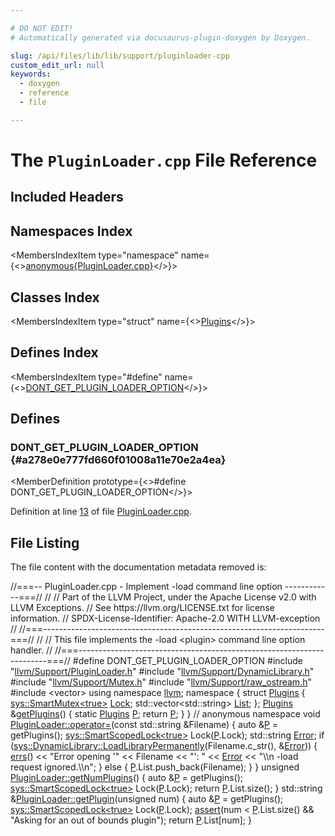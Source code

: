 ```yaml
---

# DO NOT EDIT!
# Automatically generated via docusaurus-plugin-doxygen by Doxygen.

slug: /api/files/lib/lib/support/pluginloader-cpp
custom_edit_url: null
keywords:
  - doxygen
  - reference
  - file

---
```





# The `PluginLoader.cpp` File Reference

<DoxygenPage pluginConfig={pluginConfig}>



## Included Headers

<IncludesList>
<IncludesListItem
  filePath="llvm/Support/PluginLoader.h"
  permalink="/docs/api/files/include/include/llvm/include/llvm/support/pluginloader-h"
  isLocal="true" />
<IncludesListItem
  filePath="llvm/Support/DynamicLibrary.h"
  permalink="/docs/api/files/include/include/llvm/include/llvm/support/dynamiclibrary-h"
  isLocal="true" />
<IncludesListItem
  filePath="llvm/Support/Mutex.h"
  permalink="/docs/api/files/include/include/llvm/include/llvm/support/mutex-h"
  isLocal="true" />
<IncludesListItem
  filePath="llvm/Support/raw_ostream.h"
  permalink="/docs/api/files/include/include/llvm/include/llvm/support/raw-ostream-h"
  isLocal="true" />
<IncludesListItem
  filePath="vector"
  permalink=""
  isLocal="false" />
</IncludesList>

## Namespaces Index

<MembersIndex>

<MembersIndexItem
  type="namespace"
  name={<><a href="/docs/api/namespaces/anonymous-pluginloader-cpp-">anonymous&#123;PluginLoader.cpp&#125;</a></>}>
</MembersIndexItem>

</MembersIndex>

## Classes Index

<MembersIndex>

<MembersIndexItem
  type="struct"
  name={<><a href="/docs/api/structs/anonymous-namespace-pluginloader-cpp-/plugins">Plugins</a></>}>
</MembersIndexItem>

</MembersIndex>

## Defines Index

<MembersIndex>

<MembersIndexItem
  type="#define"
  name={<><a href="#a278e0e777fd660f01008a11e70e2a4ea">DONT&#95;GET&#95;PLUGIN&#95;LOADER&#95;OPTION</a></>}>
</MembersIndexItem>

</MembersIndex>


<SectionDefinition>

## Defines

### DONT&#95;GET&#95;PLUGIN&#95;LOADER&#95;OPTION {#a278e0e777fd660f01008a11e70e2a4ea}

<MemberDefinition
  prototype={<>#define DONT&#95;GET&#95;PLUGIN&#95;LOADER&#95;OPTION</>}>

Definition at line <a href="#l00013">13</a> of file <a href="/docs/api/files/lib/lib/support/pluginloader-cpp">PluginLoader.cpp</a>.
</MemberDefinition>

</SectionDefinition>

## File Listing

The file content with the documentation metadata removed is:

<ProgramListing>

<Link id="l00001" /><CodeLine lineNumber="1"><Highlight kind="comment">//===-- PluginLoader.cpp - Implement -load command line option ------------===//</Highlight><Highlight kind="normal"></Highlight></CodeLine>
<Link id="l00002" /><CodeLine lineNumber="2"><Highlight kind="normal"></Highlight><Highlight kind="comment">//</Highlight><Highlight kind="normal"></Highlight></CodeLine>
<Link id="l00003" /><CodeLine lineNumber="3"><Highlight kind="normal"></Highlight><Highlight kind="comment">// Part of the LLVM Project, under the Apache License v2.0 with LLVM Exceptions.</Highlight><Highlight kind="normal"></Highlight></CodeLine>
<Link id="l00004" /><CodeLine lineNumber="4"><Highlight kind="normal"></Highlight><Highlight kind="comment">// See https://llvm.org/LICENSE.txt for license information.</Highlight><Highlight kind="normal"></Highlight></CodeLine>
<Link id="l00005" /><CodeLine lineNumber="5"><Highlight kind="normal"></Highlight><Highlight kind="comment">// SPDX-License-Identifier: Apache-2.0 WITH LLVM-exception</Highlight><Highlight kind="normal"></Highlight></CodeLine>
<Link id="l00006" /><CodeLine lineNumber="6"><Highlight kind="normal"></Highlight><Highlight kind="comment">//</Highlight><Highlight kind="normal"></Highlight></CodeLine>
<Link id="l00007" /><CodeLine lineNumber="7"><Highlight kind="normal"></Highlight><Highlight kind="comment">//===----------------------------------------------------------------------===//</Highlight><Highlight kind="normal"></Highlight></CodeLine>
<Link id="l00008" /><CodeLine lineNumber="8"><Highlight kind="normal"></Highlight><Highlight kind="comment">//</Highlight><Highlight kind="normal"></Highlight></CodeLine>
<Link id="l00009" /><CodeLine lineNumber="9"><Highlight kind="normal"></Highlight><Highlight kind="comment">// This file implements the -load &lt;plugin&gt; command line option handler.</Highlight><Highlight kind="normal"></Highlight></CodeLine>
<Link id="l00010" /><CodeLine lineNumber="10"><Highlight kind="normal"></Highlight><Highlight kind="comment">//</Highlight><Highlight kind="normal"></Highlight></CodeLine>
<Link id="l00011" /><CodeLine lineNumber="11"><Highlight kind="normal"></Highlight><Highlight kind="comment">//===----------------------------------------------------------------------===//</Highlight><Highlight kind="normal"></Highlight></CodeLine>
<Link id="l00012" /><CodeLine lineNumber="12"><Highlight kind="normal"></Highlight></CodeLine>
<Link id="l00013" /><CodeLine lineNumber="13" lineLink="#a278e0e777fd660f01008a11e70e2a4ea"><Highlight kind="normal"></Highlight><Highlight kind="preprocessor">#define DONT&#95;GET&#95;PLUGIN&#95;LOADER&#95;OPTION</Highlight><Highlight kind="normal"></Highlight></CodeLine>
<Link id="l00014" /><CodeLine lineNumber="14"><Highlight kind="normal"></Highlight><Highlight kind="preprocessor">#include &quot;<a href="/docs/api/files/include/include/llvm/include/llvm/support/pluginloader-h">llvm/Support/PluginLoader.h</a>&quot;</Highlight><Highlight kind="normal"></Highlight></CodeLine>
<Link id="l00015" /><CodeLine lineNumber="15"><Highlight kind="normal"></Highlight><Highlight kind="preprocessor">#include &quot;<a href="/docs/api/files/include/include/llvm/include/llvm/support/dynamiclibrary-h">llvm/Support/DynamicLibrary.h</a>&quot;</Highlight><Highlight kind="normal"></Highlight></CodeLine>
<Link id="l00016" /><CodeLine lineNumber="16"><Highlight kind="normal"></Highlight><Highlight kind="preprocessor">#include &quot;<a href="/docs/api/files/include/include/llvm/include/llvm/support/mutex-h">llvm/Support/Mutex.h</a>&quot;</Highlight><Highlight kind="normal"></Highlight></CodeLine>
<Link id="l00017" /><CodeLine lineNumber="17"><Highlight kind="normal"></Highlight><Highlight kind="preprocessor">#include &quot;<a href="/docs/api/files/include/include/llvm/include/llvm/support/raw-ostream-h">llvm/Support/raw&#95;ostream.h</a>&quot;</Highlight><Highlight kind="normal"></Highlight></CodeLine>
<Link id="l00018" /><CodeLine lineNumber="18"><Highlight kind="normal"></Highlight><Highlight kind="preprocessor">#include &lt;vector&gt;</Highlight><Highlight kind="normal"></Highlight></CodeLine>
<Link id="l00019" /><CodeLine lineNumber="19"><Highlight kind="normal"></Highlight><Highlight kind="keyword">using namespace </Highlight><Highlight kind="normal"><a href="/docs/api/namespaces/llvm">llvm</a>;</Highlight></CodeLine>
<Link id="l00020" /><CodeLine lineNumber="20"><Highlight kind="normal"></Highlight></CodeLine>
<Link id="l00021" /><CodeLine lineNumber="21" lineLink="/docs/api/namespaces/anonymous-pluginloader-cpp-"><Highlight kind="normal"></Highlight><Highlight kind="keyword">namespace </Highlight><Highlight kind="normal">&#123;</Highlight></CodeLine>
<Link id="l00022" /><CodeLine lineNumber="22"><Highlight kind="normal"></Highlight></CodeLine>
<Link id="l00023" /><CodeLine lineNumber="23" lineLink="/docs/api/structs/anonymous-namespace-pluginloader-cpp-/plugins"><Highlight kind="normal"></Highlight><Highlight kind="keyword">struct </Highlight><Highlight kind="normal"><a href="/docs/api/structs/anonymous-namespace-pluginloader-cpp-/plugins">Plugins</a> &#123;</Highlight></CodeLine>
<Link id="l00024" /><CodeLine lineNumber="24" lineLink="/docs/api/structs/anonymous-namespace-pluginloader-cpp-/plugins/#ae359aa1d1f9ef28cac69b691f6e4bfa6"><Highlight kind="normal">  <a href="/docs/api/classes/llvm/sys/smartmutex">sys::SmartMutex&lt;true&gt;</a> <a href="/docs/api/structs/anonymous-namespace-pluginloader-cpp-/plugins/#ae359aa1d1f9ef28cac69b691f6e4bfa6">Lock</a>;</Highlight></CodeLine>
<Link id="l00025" /><CodeLine lineNumber="25" lineLink="/docs/api/structs/anonymous-namespace-pluginloader-cpp-/plugins/#aa27df4f8a421f8442568d12c167d6bd9"><Highlight kind="normal">  std::vector&lt;std::string&gt; <a href="/docs/api/structs/anonymous-namespace-pluginloader-cpp-/plugins/#aa27df4f8a421f8442568d12c167d6bd9">List</a>;</Highlight></CodeLine>
<Link id="l00026" /><CodeLine lineNumber="26"><Highlight kind="normal">&#125;;</Highlight></CodeLine>
<Link id="l00027" /><CodeLine lineNumber="27"><Highlight kind="normal"></Highlight></CodeLine>
<Link id="l00028" /><CodeLine lineNumber="28" lineLink="/docs/api/namespaces/anonymous-pluginloader-cpp-/#a2546ab5b8a5b51274662d66fb73ef68f"><Highlight kind="normal"><a href="/docs/api/structs/anonymous-namespace-pluginloader-cpp-/plugins">Plugins</a> &amp;<a href="/docs/api/namespaces/anonymous-pluginloader-cpp-/#a2546ab5b8a5b51274662d66fb73ef68f">getPlugins</a>() &#123;</Highlight></CodeLine>
<Link id="l00029" /><CodeLine lineNumber="29"><Highlight kind="normal">  </Highlight><Highlight kind="keyword">static</Highlight><Highlight kind="normal"> <a href="/docs/api/structs/anonymous-namespace-pluginloader-cpp-/plugins">Plugins</a> <a href="/docs/api/files/lib/lib/option/option-cpp/#a04665169063c8ca1f2ea96c27fc7c2b2">P</a>;</Highlight></CodeLine>
<Link id="l00030" /><CodeLine lineNumber="30"><Highlight kind="normal">  </Highlight><Highlight kind="keywordflow">return</Highlight><Highlight kind="normal"> <a href="/docs/api/files/lib/lib/option/option-cpp/#a04665169063c8ca1f2ea96c27fc7c2b2">P</a>;</Highlight></CodeLine>
<Link id="l00031" /><CodeLine lineNumber="31"><Highlight kind="normal">&#125;</Highlight></CodeLine>
<Link id="l00032" /><CodeLine lineNumber="32"><Highlight kind="normal"></Highlight></CodeLine>
<Link id="l00033" /><CodeLine lineNumber="33"><Highlight kind="normal">&#125; </Highlight><Highlight kind="comment">// anonymous namespace</Highlight><Highlight kind="normal"></Highlight></CodeLine>
<Link id="l00034" /><CodeLine lineNumber="34"><Highlight kind="normal"></Highlight></CodeLine>
<Link id="l00035" /><CodeLine lineNumber="35" lineLink="/docs/api/structs/llvm/pluginloader/#ad128978e88e7b6b2c2c5ee07728c7cf3"><Highlight kind="normal"></Highlight><Highlight kind="keywordtype">void</Highlight><Highlight kind="normal"> <a href="/docs/api/structs/llvm/pluginloader/#ad128978e88e7b6b2c2c5ee07728c7cf3">PluginLoader::operator=</a>(</Highlight><Highlight kind="keyword">const</Highlight><Highlight kind="normal"> std::string &amp;Filename) &#123;</Highlight></CodeLine>
<Link id="l00036" /><CodeLine lineNumber="36"><Highlight kind="normal">  </Highlight><Highlight kind="keyword">auto</Highlight><Highlight kind="normal"> &amp;<a href="/docs/api/files/lib/lib/option/option-cpp/#a04665169063c8ca1f2ea96c27fc7c2b2">P</a> = getPlugins();</Highlight></CodeLine>
<Link id="l00037" /><CodeLine lineNumber="37"><Highlight kind="normal">  <a href="/docs/api/namespaces/llvm/sys/#a1094ec958353ee43bd8ffd18187b1160">sys::SmartScopedLock&lt;true&gt;</a> Lock(<a href="/docs/api/files/lib/lib/option/option-cpp/#a04665169063c8ca1f2ea96c27fc7c2b2">P</a>.Lock);</Highlight></CodeLine>
<Link id="l00038" /><CodeLine lineNumber="38"><Highlight kind="normal">  std::string <a href="/docs/api/classes/llvm/error">Error</a>;</Highlight></CodeLine>
<Link id="l00039" /><CodeLine lineNumber="39"><Highlight kind="normal">  </Highlight><Highlight kind="keywordflow">if</Highlight><Highlight kind="normal"> (<a href="/docs/api/classes/llvm/sys/dynamiclibrary/#a53d32d3b3baefdec31d3d94b0586d437">sys::DynamicLibrary::LoadLibraryPermanently</a>(Filename.c&#95;str(), &amp;<a href="/docs/api/classes/llvm/error">Error</a>)) &#123;</Highlight></CodeLine>
<Link id="l00040" /><CodeLine lineNumber="40"><Highlight kind="normal">    <a href="/docs/api/namespaces/llvm/#a9a7b5c68c90f85baaedaa854cc5002cc">errs</a>() &lt;&lt; </Highlight><Highlight kind="stringliteral">&quot;Error opening &#39;&quot;</Highlight><Highlight kind="normal"> &lt;&lt; Filename &lt;&lt; </Highlight><Highlight kind="stringliteral">&quot;&#39;: &quot;</Highlight><Highlight kind="normal"> &lt;&lt; <a href="/docs/api/classes/llvm/error">Error</a></Highlight></CodeLine>
<Link id="l00041" /><CodeLine lineNumber="41"><Highlight kind="normal">           &lt;&lt; </Highlight><Highlight kind="stringliteral">&quot;\\n  -load request ignored.\\n&quot;</Highlight><Highlight kind="normal">;</Highlight></CodeLine>
<Link id="l00042" /><CodeLine lineNumber="42"><Highlight kind="normal">  &#125; </Highlight><Highlight kind="keywordflow">else</Highlight><Highlight kind="normal"> &#123;</Highlight></CodeLine>
<Link id="l00043" /><CodeLine lineNumber="43"><Highlight kind="normal">    <a href="/docs/api/files/lib/lib/option/option-cpp/#a04665169063c8ca1f2ea96c27fc7c2b2">P</a>.List.push&#95;back(Filename);</Highlight></CodeLine>
<Link id="l00044" /><CodeLine lineNumber="44"><Highlight kind="normal">  &#125;</Highlight></CodeLine>
<Link id="l00045" /><CodeLine lineNumber="45"><Highlight kind="normal">&#125;</Highlight></CodeLine>
<Link id="l00046" /><CodeLine lineNumber="46"><Highlight kind="normal"></Highlight></CodeLine>
<Link id="l00047" /><CodeLine lineNumber="47" lineLink="/docs/api/structs/llvm/pluginloader/#ab686a7d8ac6ada8d906e4fde2f36644c"><Highlight kind="normal"></Highlight><Highlight kind="keywordtype">unsigned</Highlight><Highlight kind="normal"> <a href="/docs/api/structs/llvm/pluginloader/#ab686a7d8ac6ada8d906e4fde2f36644c">PluginLoader::getNumPlugins</a>() &#123;</Highlight></CodeLine>
<Link id="l00048" /><CodeLine lineNumber="48"><Highlight kind="normal">  </Highlight><Highlight kind="keyword">auto</Highlight><Highlight kind="normal"> &amp;<a href="/docs/api/files/lib/lib/option/option-cpp/#a04665169063c8ca1f2ea96c27fc7c2b2">P</a> = getPlugins();</Highlight></CodeLine>
<Link id="l00049" /><CodeLine lineNumber="49"><Highlight kind="normal">  <a href="/docs/api/namespaces/llvm/sys/#a1094ec958353ee43bd8ffd18187b1160">sys::SmartScopedLock&lt;true&gt;</a> Lock(<a href="/docs/api/files/lib/lib/option/option-cpp/#a04665169063c8ca1f2ea96c27fc7c2b2">P</a>.Lock);</Highlight></CodeLine>
<Link id="l00050" /><CodeLine lineNumber="50"><Highlight kind="normal">  </Highlight><Highlight kind="keywordflow">return</Highlight><Highlight kind="normal"> <a href="/docs/api/files/lib/lib/option/option-cpp/#a04665169063c8ca1f2ea96c27fc7c2b2">P</a>.List.size();</Highlight></CodeLine>
<Link id="l00051" /><CodeLine lineNumber="51"><Highlight kind="normal">&#125;</Highlight></CodeLine>
<Link id="l00052" /><CodeLine lineNumber="52"><Highlight kind="normal"></Highlight></CodeLine>
<Link id="l00053" /><CodeLine lineNumber="53" lineLink="/docs/api/structs/llvm/pluginloader/#a3753f43e0405ab852c573e23f2fcb21d"><Highlight kind="normal">std::string &amp;<a href="/docs/api/structs/llvm/pluginloader/#a3753f43e0405ab852c573e23f2fcb21d">PluginLoader::getPlugin</a>(</Highlight><Highlight kind="keywordtype">unsigned</Highlight><Highlight kind="normal"> num) &#123;</Highlight></CodeLine>
<Link id="l00054" /><CodeLine lineNumber="54"><Highlight kind="normal">  </Highlight><Highlight kind="keyword">auto</Highlight><Highlight kind="normal"> &amp;<a href="/docs/api/files/lib/lib/option/option-cpp/#a04665169063c8ca1f2ea96c27fc7c2b2">P</a> = getPlugins();</Highlight></CodeLine>
<Link id="l00055" /><CodeLine lineNumber="55"><Highlight kind="normal">  <a href="/docs/api/namespaces/llvm/sys/#a1094ec958353ee43bd8ffd18187b1160">sys::SmartScopedLock&lt;true&gt;</a> Lock(<a href="/docs/api/files/lib/lib/option/option-cpp/#a04665169063c8ca1f2ea96c27fc7c2b2">P</a>.Lock);</Highlight></CodeLine>
<Link id="l00056" /><CodeLine lineNumber="56"><Highlight kind="normal">  <a href="/docs/api/files/lib/lib/target/lib/target/amdgpu/silowercontrolflow-cpp/#a4868c5d81c5ccc98c47aeab6244346a0">assert</a>(num &lt; <a href="/docs/api/files/lib/lib/option/option-cpp/#a04665169063c8ca1f2ea96c27fc7c2b2">P</a>.List.size() &amp;&amp; </Highlight><Highlight kind="stringliteral">&quot;Asking for an out of bounds plugin&quot;</Highlight><Highlight kind="normal">);</Highlight></CodeLine>
<Link id="l00057" /><CodeLine lineNumber="57"><Highlight kind="normal">  </Highlight><Highlight kind="keywordflow">return</Highlight><Highlight kind="normal"> <a href="/docs/api/files/lib/lib/option/option-cpp/#a04665169063c8ca1f2ea96c27fc7c2b2">P</a>.List&#91;num&#93;;</Highlight></CodeLine>
<Link id="l00058" /><CodeLine lineNumber="58"><Highlight kind="normal">&#125;</Highlight></CodeLine>

</ProgramListing>

</DoxygenPage>
